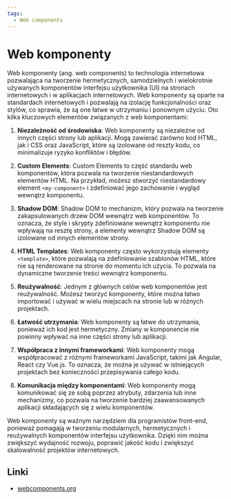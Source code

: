 ```yaml
---
tags:
  - Web components
---
```


# Web komponenty

Web komponenty (ang. web components) to technologia internetowa pozwalająca na tworzenie hermetycznych, samodzielnych i wielokrotnie używanych komponentów interfejsu użytkownika (UI) na stronach internetowych i w aplikacjach internetowych. Web komponenty są oparte na standardach internetowych i pozwalają na izolację funkcjonalności oraz stylów, co sprawia, że są one łatwe w utrzymaniu i ponownym użyciu. Oto kilka kluczowych elementów związanych z web komponentami:

1. **Niezależność od środowiska**: Web komponenty są niezależne od innych części strony lub aplikacji. Mogą zawierać zarówno kod HTML, jak i CSS oraz JavaScript, które są izolowane od reszty kodu, co minimalizuje ryzyko konfliktów i błędów.

2. **Custom Elements**: Custom Elements to część standardu web komponentów, która pozwala na tworzenie niestandardowych elementów HTML. Na przykład, możesz stworzyć niestandardowy element `<my-component>` i zdefiniować jego zachowanie i wygląd wewnątrz komponentu.

3. **Shadow DOM**: Shadow DOM to mechanizm, który pozwala na tworzenie zakapsulowanych drzew DOM wewnątrz web komponentów. To oznacza, że style i skrypty zdefiniowane wewnątrz komponentu nie wpływają na resztę strony, a elementy wewnątrz Shadow DOM są izolowane od innych elementów strony.

4. **HTML Templates**: Web komponenty często wykorzystują elementy `<template>`, które pozwalają na zdefiniowanie szablonów HTML, które nie są renderowane na stronie do momentu ich użycia. To pozwala na dynamiczne tworzenie treści wewnątrz komponentu.

5. **Reużywalność**: Jednym z głównych celów web komponentów jest reużywalność. Możesz tworzyć komponenty, które można łatwo importować i używać w wielu miejscach na stronie lub w różnych projektach.

6. **Łatwość utrzymania**: Web komponenty są łatwe do utrzymania, ponieważ ich kod jest hermetyczny. Zmiany w komponencie nie powinny wpływać na inne części strony lub aplikacji.

7. **Współpraca z innymi frameworkami**: Web komponenty mogą współpracować z różnymi frameworkami JavaScript, takimi jak Angular, React czy Vue.js. To oznacza, że można je używać w istniejących projektach bez konieczności przepisywania całego kodu.

8. **Komunikacja między komponentami**: Web komponenty mogą komunikować się ze sobą poprzez atrybuty, zdarzenia lub inne mechanizmy, co pozwala na tworzenie bardziej zaawansowanych aplikacji składających się z wielu komponentów.

Web komponenty są ważnym narzędziem dla programistów front-end, ponieważ pomagają w tworzeniu modularnych, hermetycznych i reużywalnych komponentów interfejsu użytkownika. Dzięki nim można zwiększyć wydajność rozwoju, poprawić jakość kodu i zwiększyć skalowalność projektów internetowych.

## Linki

- [webcomponents.org](https://www.webcomponents.org/introduction)
